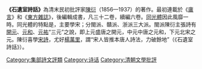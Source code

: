 '''《石遺室詩話》'''為清末民初批評家[[陳衍|陳衍]]（1856—1937）的著作。最初連載於《[[庸言|庸言]]》和《[[東方雜誌|東方雜誌]]》，後編輯成書，凡三十二卷，續編六卷。[[同光體|同光體]]因此風靡一時。同光體的特點是，主要學宋；分閩派、贛派、浙派三大派。閩派陳衍主張詩有[[開元|開元]]、[[元和_(唐朝)|元和]]、[[元祐_(年號)|元祐]]“三元”之說，即上元盛唐之開元，中元中唐之元和，下元北宋之元。陳衍喜學[[宋詩|宋詩]]，尤好[[楊萬里|楊萬里]]，謂“宋人皆推本唐人詩法，力破餘地”（《石遺室詩話》）。
{{Chinese literature-stub}}

[[Category:集部詩文評類|Category:集部詩文評類]]
[[Category:诗话|Category:诗话]]
[[Category:清朝文學批評|Category:清朝文學批評]]
